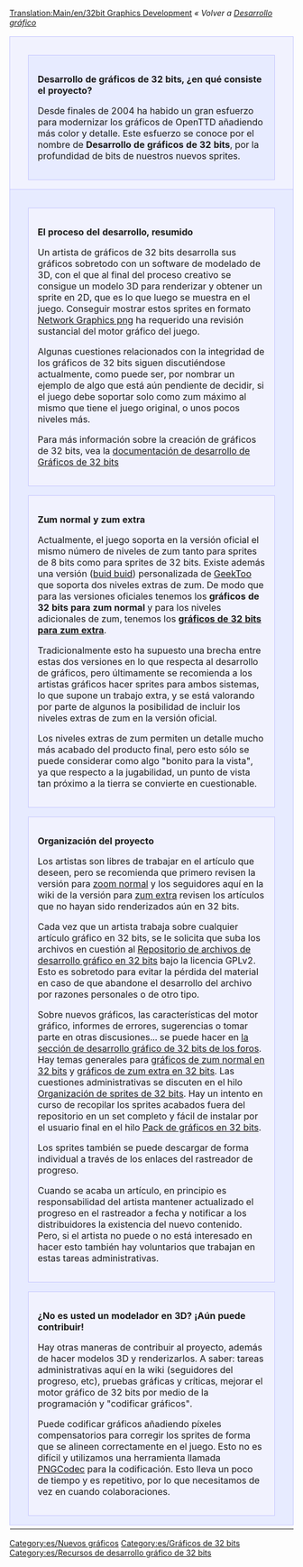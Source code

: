 [[Translation:Main/en/32bit Graphics Development]]
''« Volver a [[Main/es/Desarrollo gráfico|Desarrollo gráfico]]''

{| width="100%"
|-
|colspan="2" style="background-color: #f1f2fe; border: 1px solid #c7c8fe; margin: 0; padding: 1em 1em 0em 1em;"|

<div style="margin:1em;padding:1em;border:1px solid #c7c8fe;background:#E7EBFF;">
<font size="3">'''Desarrollo de gráficos de 32 bits, ¿en qué consiste el proyecto?'''</font>

Desde finales de 2004 ha habido un gran esfuerzo para modernizar los gráficos de OpenTTD añadiendo más color y detalle. Este esfuerzo se conoce por el nombre de '''Desarrollo de gráficos de 32 bits''', por la profundidad de bits de nuestros nuevos sprites.
</div>

|-
|width="50%" style="background-color: #E7EBFF; border: 1px solid #c7c8fe; margin: 0; padding: 1em 1em 0em 1em;" valign="top"|

<div style="margin:1em;padding:1em;border:1px solid #c7c8fe;background:#f1f2fe;">
<font size="3">'''El proceso del desarrollo, resumido'''</font>

Un artista de gráficos de 32 bits desarrolla sus gráficos sobretodo con un software de modelado de 3D, con el que al final del proceso creativo se consigue un modelo 3D para renderizar y obtener un sprite en 2D, que es lo que luego se muestra en el juego. Conseguir mostrar estos sprites en formato [http://www.wikipedia.org/wiki/es:Portable Network Graphics png] ha requerido una revisión sustancial del motor gráfico del juego.

Algunas cuestiones relacionados con la integridad de los gráficos de 32 bits siguen discutiéndose actualmente, como puede ser, por nombrar un ejemplo de algo que está aún pendiente de decidir, si el juego debe soportar solo como zum máximo al mismo que tiene el juego original, o unos pocos niveles más.

Para más información sobre la creación de gráficos de 32 bits, vea la [[Main/es/Documentación de desarrollo de Gráficos de 32 bits|documentación de desarrollo de Gráficos de 32 bits]]
</div>

<div style="margin:1em;padding:1em;border:1px solid #c7c8fe;background:#f1f2fe;">
<font size="3">'''Zum normal y zum extra'''</font>

Actualmente, el juego soporta en la versión oficial el mismo número de niveles de zum tanto para sprites de 8 bits como para sprites de 32 bits. Existe además una versión ([http://www.wikipedia.org/wiki/Software buid buid]) personalizada de [[Archive/en/GeekToo|GeekToo]] que soporta dos niveles extras de zum. De modo que para las versiones oficiales tenemos los '''gráficos de 32 bits para zum normal''' y para los niveles adicionales de zum, tenemos los '''[[Main/es/Niveles de Zum Extra de 32 bits|gráficos de 32 bits para zum extra]]'''.

Tradicionalmente esto ha supuesto una brecha entre estas dos versiones en lo que respecta al desarrollo de gráficos, pero últimamente se recomienda a los artistas gráficos hacer sprites para ambos sistemas, lo que supone un trabajo extra, y se está valorando por parte de algunos la posibilidad de incluir los niveles extras de zum en la versión oficial.

Los niveles extras de zum permiten un detalle mucho más acabado del producto final, pero esto sólo se puede considerar como algo "bonito para la vista", ya que respecto a la jugabilidad, un punto de vista tan próximo a la tierra se convierte en cuestionable.
</div>

<div style="margin:1em;padding:1em;border:1px solid #c7c8fe;background:#f1f2fe;">
<font size="3">'''Organización del proyecto'''</font>

Los artistas son libres de trabajar en el artículo que deseen, pero se recomienda que primero revisen la versión para [[Main/es/Rastreador de desarrollo de gráficos de 32 bits|zoom normal]] y los seguidores aquí en la wiki de la versión para [[Main/es/Rastreador de desarrollo de gráficos de 32 bits (Zum extra)|zum extra]] revisen los artículos que no hayan sido renderizados aún en 32 bits.

Cada vez que un artista trabaja sobre cualquier artículo gráfico en 32 bits, se le solicita que suba los archivos en cuestión al [[Main/es/Repositorio de archivos de desarrollo gráfico en 32 bits|Repositorio de archivos de desarrollo gráfico en 32 bits]] bajo la licencia GPLv2. Esto es sobretodo para evitar la pérdida del material en caso de que abandone el desarrollo del archivo por razones personales o de otro tipo.

Sobre nuevos gráficos, las características del motor gráfico, informes de errores, sugerencias o tomar parte en otras discusiones... se puede hacer en [http://www.tt-forums.net/viewforum.php?f=36 la sección de desarrollo gráfico de 32 bits de los foros]. Hay temas generales para [http://www.tt-forums.net/viewtopic.php?f=36&t=14549 gráficos de zum normal en 32 bits] y [http://www.tt-forums.net/viewtopic.php?f=36&t=36474 gráficos de zum extra en 32 bits]. Las cuestiones administrativas se discuten en el hilo [http://www.tt-forums.net/viewtopic.php?f=36&t=46667 Organización de sprites de 32 bits]. Hay un intento en curso de recopilar los sprites acabados fuera del repositorio en un set completo y fácil de instalar por el usuario final en el hilo [http://www.tt-forums.net/viewtopic.php?f=36&t=46682 Pack de gráficos en 32 bits].

Los sprites también se puede descargar de forma individual a través de los enlaces del rastreador de progreso.

Cuando se acaba un artículo, en principio es responsabilidad del artista mantener actualizado el progreso en el rastreador a fecha y notificar a los distribuidores la existencia del nuevo contenido. Pero, si el artista no puede o no está interesado en hacer esto también hay voluntarios que trabajan en estas tareas administrativas.
</div>

<div style="margin:1em;padding:1em;border:1px solid #c7c8fe;background:#f1f2fe;">
<font size="3">'''¿No es usted un modelador en 3D? ¡Aún puede contribuir!'''</font>

Hay otras maneras de contribuir al proyecto, además de hacer modelos 3D y renderizarlos. A saber: tareas administrativas aquí en la wiki (seguidores del progreso, etc), pruebas gráficas y críticas, mejorar el motor gráfico de 32 bits por medio de la programación y "codificar gráficos".

Puede codificar gráficos añadiendo píxeles compensatorios para corregir los sprites de forma que se alineen correctamente en el juego. Esto no es difícil y utilizamos una herramienta llamada [[Main/es/PNGCodec|PNGCodec]] para la codificación. Esto lleva un poco de tiempo y es repetitivo, por lo que necesitamos de vez en cuando colaboraciones.
</div>

|width="50%" style="background-color: #E7EBFF; border: 1px solid #c7c8fe; margin: 0; padding: 1em 1em 0em 1em;" valign="top"|

<div style="margin:1em;padding:1em;border:1px solid #c7c8fe;background:#f1f2fe;">
[[File:en/8bpp opengfx normalzoom.jpeg|400px|center]]
''Escena del juego en 8 bits, zum al máximo nivel.'' 

[[File:en/32bpp normalzoom.jpeg|400px|center]]
''Escena del juego con gráficos de 32 bits para zum normal, zum al máximo nivel.'' 

[[File:en/32bpp fullzoom.jpeg|400px|center]]
''Escena del juego con gráficos de 32 bits para niveles extra, zum al máximo nivel.'' 

</div>

|-
|}


{{es/Caja de navegación de desarrollo gráfico}}

[[Category:es/Nuevos gráficos]][[Category:es/Gráficos de 32 bits]][[Category:es/Recursos de desarrollo gráfico de 32 bits]]